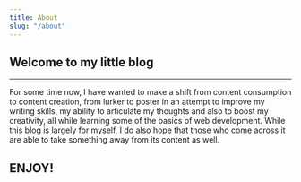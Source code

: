 ```yaml
---
title: About
slug: "/about"
---
```


## Welcome to my little blog 
---
For some time now, I have wanted to make a shift from content consumption to content creation, from lurker to poster in an attempt to improve my writing skills, my ability to articulate my thoughts and also to boost my creativity, all while learning some of the basics of web development. While this blog is largely for myself, I do also hope that those who come across it are able to take something away from its content as well. 

## ENJOY!



